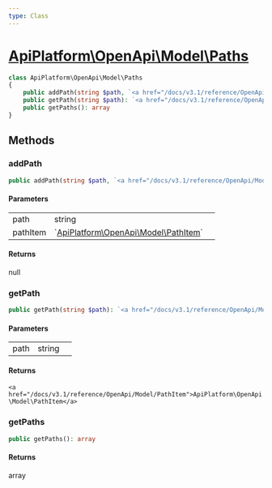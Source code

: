 ```yaml
---
type: Class
---
```


# [ApiPlatform\OpenApi\Model\Paths](/docs/v3.1/reference/OpenApi/Model/Paths)



```php
class ApiPlatform\OpenApi\Model\Paths
{
    public addPath(string $path, `<a href="/docs/v3.1/reference/OpenApi/Model/PathItem">ApiPlatform\OpenApi\Model\PathItem</a>` $pathItem): null
    public getPath(string $path): `<a href="/docs/v3.1/reference/OpenApi/Model/PathItem">ApiPlatform\OpenApi\Model\PathItem</a>`
    public getPaths(): array
}
```
## Methods

### addPath



```php
public addPath(string $path, `<a href="/docs/v3.1/reference/OpenApi/Model/PathItem">ApiPlatform\OpenApi\Model\PathItem</a>` $pathItem): null
```

#### Parameters

<table><tbody>
<tr><td>path</td><td>string</td><td></td></tr><tr><td>pathItem</td><td>`<a href="/docs/v3.1/reference/OpenApi/Model/PathItem">ApiPlatform\OpenApi\Model\PathItem</a>`</td><td></td></tr>
</tbody>
</table>

#### Returns

null

### getPath



```php
public getPath(string $path): `<a href="/docs/v3.1/reference/OpenApi/Model/PathItem">ApiPlatform\OpenApi\Model\PathItem</a>`
```

#### Parameters

<table><tbody>
<tr><td>path</td><td>string</td><td></td></tr>
</tbody>
</table>

#### Returns

`<a href="/docs/v3.1/reference/OpenApi/Model/PathItem">ApiPlatform\OpenApi\Model\PathItem</a>`

### getPaths



```php
public getPaths(): array
```

#### Returns

array
